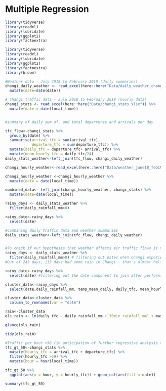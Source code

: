 # Multiple Regression

```r
library(tidyverse)
library(readxl)
library(lubridate)
library(ggplot2)
library(factoextra)
```



```r
library(tidyverse)
library(readxl)
library(lubridate)
library(ggplot2)
library(factoextra)
library(broom)
```

```r
#Weather data - July 2018 to February 2019 (daily summaries)
changi_daily_weather <- read_excel(here::here("Data/daily_weather_changi.xlsx")) %>% 
  mutate(date=date(date))

# Changi traffic data - Julu 2018 to February 2019 (hourly data)
changi_stats <- read_excel(here::here("Data/changi_stats.xlsx")) %>% 
  mutate(date = date(local_time))


#summary of daily sum of, and total departures and arrivals per day 

tfc_flow<-changi_stats %>% 
  group_by(date) %>% 
  summarise(arrival_tfc = sum(arrival_tfc),
            departure_tfc = sum(departure_tfc)) %>% 
  mutate(daily_tfc = departure_tfc+ arrival_tfc) %>% 
  mutate(mean_hourly_tfc = daily_tfc/24)
daily_stats_weather<-left_join(tfc_flow, changi_daily_weather)

```



```r
changi_hourly_weather<-read_excel(here::here("Data/weather_june18_feb19.xlsx")) 

changi_hourly_weather <-changi_hourly_weather %>% 
  mutate(date = date(local_time))

combined_data<- left_join(changi_hourly_weather, changi_stats) %>% 
  mutate(date=date(local_time))

rainy_days <- daily_stats_weather %>% 
  filter(daily_rainfall_mm>0) 

rainy_date<-rainy_days %>% 
  select(date)
```



```r

#combining daily traffic data and weather summaries
daily_stats_weather<-left_join(tfc_flow, changi_daily_weather)


#To check if our hypothesis that weather affects air traffic flows is true, we look at days when there is some rain in Changi
rainy_days <- daily_stats_weather %>% 
  filter(daily_rainfall_mm>0) # filtering out dates when changi experiences some rainfall
#Out of 243 days, 113 days had some rain in Changi - that's almost half

rainy_date<-rainy_days %>% 
  select(date) #filtering out the date component to join after performing MDS.
```


```r
cluster_data<-rainy_days %>% 
  select(date,daily_rainfall_mm, temp_mean_daily, daily_tfc, mean_hourly_tfc)

cluster_data<-cluster_data %>% 
  column_to_rownames(var = "date")
```




```r
rain<-cluster_data
ols_rain <- lm(daily_tfc ~ daily_rainfall_mm +`30min_rainfall_mm` + max_wind_speed + `120min_rainfall_mm` + wind_speed + temp_mean_daily + mean_hourly_tfc, daily_stats_weather)

glance(ols_rain)

tidy(ols_rain)
```




```r
#Traffic per hour >50 (in anticipation of further regressive analysis that could be done --> checking which hours have peak traffic movements)
tfc_gt_50<-changi_stats %>% 
  mutate(hourly_tfc = arrival_tfc + departure_tfc) %>% 
  filter(hourly_tfc >59) %>% 
  mutate(hour = hour(local_time))

tfc_gt_50 %>% 
  ggplot(aes(x = hour, y = hourly_tfc)) + geom_col(aes(fill = date))

summary(tfc_gt_50)
```
